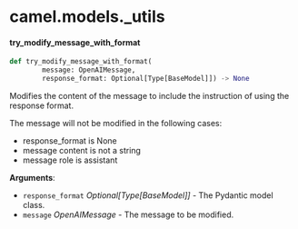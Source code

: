 <a id="camel.models._utils"></a>

# camel.models.\_utils

<a id="camel.models._utils.try_modify_message_with_format"></a>

#### try\_modify\_message\_with\_format

```python
def try_modify_message_with_format(
        message: OpenAIMessage,
        response_format: Optional[Type[BaseModel]]) -> None
```

Modifies the content of the message to include the instruction of using
the response format.

The message will not be modified in the following cases:
- response_format is None
- message content is not a string
- message role is assistant

**Arguments**:

- `response_format` _Optional[Type[BaseModel]]_ - The Pydantic model class.
- `message` _OpenAIMessage_ - The message to be modified.

